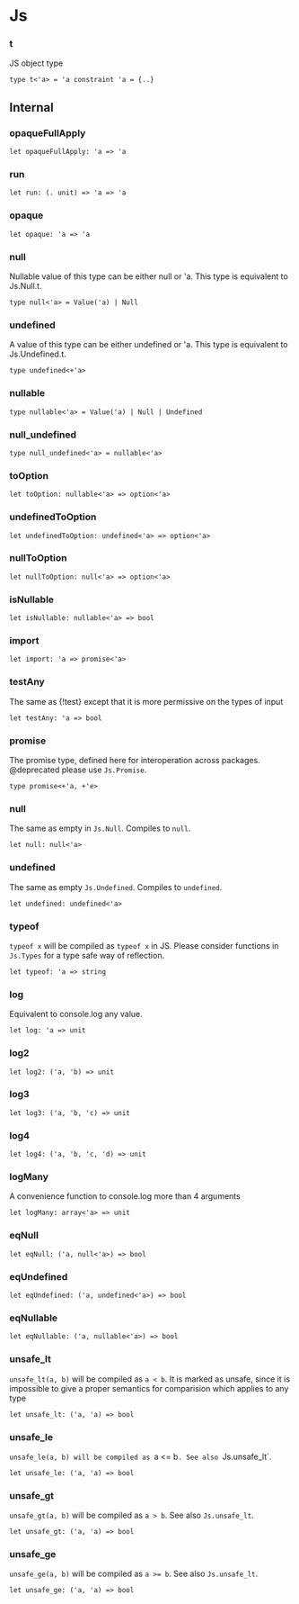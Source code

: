 # Js

### t
JS object type

```res sig
type t<'a> = 'a constraint 'a = {..}
```

## Internal



### opaqueFullApply


```res sig
let opaqueFullApply: 'a => 'a
```
### run


```res sig
let run: (. unit) => 'a => 'a
```
### opaque


```res sig
let opaque: 'a => 'a
```

### null
Nullable value of this type can be either null or 'a. This type is equivalent to Js.Null.t.

```res sig
type null<'a> = Value('a) | Null
```

### undefined
A value of this type can be either undefined or 'a. This type is equivalent to Js.Undefined.t.

```res sig
type undefined<+'a>
```

### nullable


```res sig
type nullable<'a> = Value('a) | Null | Undefined
```

### null_undefined


```res sig
type null_undefined<'a> = nullable<'a>
```

### toOption


```res sig
let toOption: nullable<'a> => option<'a>
```

### undefinedToOption


```res sig
let undefinedToOption: undefined<'a> => option<'a>
```

### nullToOption


```res sig
let nullToOption: null<'a> => option<'a>
```

### isNullable


```res sig
let isNullable: nullable<'a> => bool
```

### import


```res sig
let import: 'a => promise<'a>
```

### testAny
The same as {!test} except that it is more permissive on the types of input

```res sig
let testAny: 'a => bool
```

### promise
The promise type, defined here for interoperation across packages.
  @deprecated please use `Js.Promise`.

```res sig
type promise<+'a, +'e>
```

### null
The same as empty in `Js.Null`. Compiles to `null`.

```res sig
let null: null<'a>
```

### undefined
The same as empty `Js.Undefined`. Compiles to `undefined`.

```res sig
let undefined: undefined<'a>
```

### typeof
`typeof x` will be compiled as `typeof x` in JS. Please consider functions in
`Js.Types` for a type safe way of reflection.

```res sig
let typeof: 'a => string
```

### log
Equivalent to console.log any value.

```res sig
let log: 'a => unit
```

### log2


```res sig
let log2: ('a, 'b) => unit
```

### log3


```res sig
let log3: ('a, 'b, 'c) => unit
```

### log4


```res sig
let log4: ('a, 'b, 'c, 'd) => unit
```

### logMany
A convenience function to console.log more than 4 arguments

```res sig
let logMany: array<'a> => unit
```

### eqNull


```res sig
let eqNull: ('a, null<'a>) => bool
```

### eqUndefined


```res sig
let eqUndefined: ('a, undefined<'a>) => bool
```

### eqNullable


```res sig
let eqNullable: ('a, nullable<'a>) => bool
```

### unsafe_lt
`unsafe_lt(a, b)` will be compiled as `a < b`.
    It is marked as unsafe, since it is impossible
    to give a proper semantics for comparision which applies to any type

```res sig
let unsafe_lt: ('a, 'a) => bool
```

### unsafe_le
`unsafe_le(a, b) will be compiled as `a <= b`.
   See also `Js.unsafe_lt`.

```res sig
let unsafe_le: ('a, 'a) => bool
```

### unsafe_gt
`unsafe_gt(a, b)` will be compiled as `a > b`.
    See also `Js.unsafe_lt`.

```res sig
let unsafe_gt: ('a, 'a) => bool
```

### unsafe_ge
`unsafe_ge(a, b)` will be compiled as `a >= b`.
   See also `Js.unsafe_lt`.

```res sig
let unsafe_ge: ('a, 'a) => bool
```
